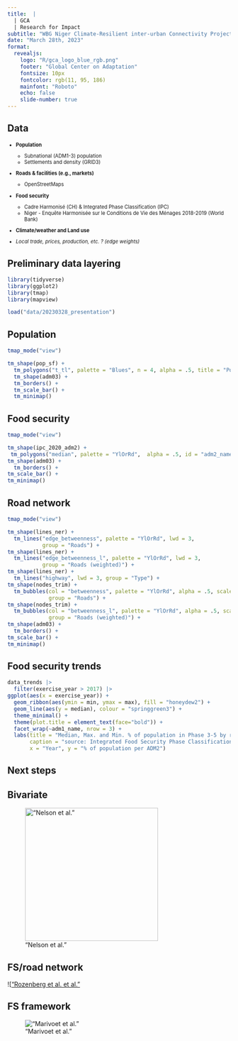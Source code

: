 ```yaml
---
title:  |
  | GCA
  | Research for Impact
subtitle: "WBG Niger Climate-Resilient inter-urban Connectivity Project"
date: "March 28th, 2023"
format: 
  revealjs:
    logo: "R/gca_logo_blue_rgb.png"
    footer: "Global Center on Adaptation"
    fontsize: 10px
    fontcolor: rgb(11, 95, 186)
    mainfont: "Roboto"
    echo: false
    slide-number: true
---
```


## Data

::: {style="font-size: 0.8em"}
-   **Population**

    -   Subnational (ADM1-3) population
    -   Settlements and density (GRID3)

-   **Roads & facilities (e.g., markets)**

    -   OpenStreetMaps

-   **Food security**

    -   Cadre Harmonisé (CH) & Integrated Phase Classification (IPC)
    -   Niger - Enquête Harmonisée sur le Conditions de Vie des Ménages 2018-2019 (World Bank)

-   **Climate/weather and Land use**
-   *Local trade, prices, production, etc. ? (edge weights)*
:::

## Preliminary data layering

```r
library(tidyverse)
library(ggplot2)
library(tmap)
library(mapview)

load("data/20230328_presentation")
```

::: panel-tabset

## Population

```r
tmap_mode("view")

tm_shape(pop_sf) +
  tm_polygons("t_tl", palette = "Blues", n = 4, alpha = .5, title = "Population", group = "Population") +
  tm_shape(adm03) +
  tm_borders() +
  tm_scale_bar() +
  tm_minimap()
```

## Food security

```r
tmap_mode("view")

tm_shape(ipc_2020_adm2) +  
 tm_polygons("median", palette = "YlOrRd",  alpha = .5, id = "adm2_name", title = "Median % of pop. in IPC Phase 3-5", group = "Food Security") +
tm_shape(adm03) +
  tm_borders() +
tm_scale_bar() +
tm_minimap()
```

## Road network

```r
tmap_mode("view")

tm_shape(lines_ner) +
  tm_lines("edge_betweenness", palette = "YlOrRd", lwd = 3, 
           group = "Roads") +
tm_shape(lines_ner) +
  tm_lines("edge_betweenness_l", palette = "YlOrRd", lwd = 3, 
           group = "Roads (weighted)") +
tm_shape(lines_ner) +
  tm_lines("highway", lwd = 3, group = "Type") +
tm_shape(nodes_trim) +
  tm_bubbles(col = "betweenness", palette = "YlOrRd", alpha = .5, scale = .1,
             group = "Roads") +
tm_shape(nodes_trim) +
  tm_bubbles(col = "betweenness_l", palette = "YlOrRd", alpha = .5, scale = .1,
             group = "Roads (weighted)") +
tm_shape(adm03) +
  tm_borders() +
tm_scale_bar() +
tm_minimap()
```
:::

## Food security trends

```r
data_trends |> 
  filter(exercise_year > 2017) |> 
ggplot(aes(x = exercise_year)) +
  geom_ribbon(aes(ymin = min, ymax = max), fill = "honeydew2") +
  geom_line(aes(y = median), colour = "springgreen3") +
  theme_minimal() +
  theme(plot.title = element_text(face="bold")) +
  facet_wrap(~adm1_name, nrow = 3) +
  labs(title = "Median, Max. and Min. % of population in Phase 3-5 by region, 2018-2022",
       caption = "source: Integrated Food Security Phase Classification (IPC)", 
       x = "Year", y = "% of population per ADM2")
```


## Next steps

::: panel-tabset

## Bivariate

!["Nelson et al."](outputs/edges_sierra_leone.png){.fragment width="300"}

## FS/road network

![["Rozenberg et al. et al."](outputs/criticality_mozambique.png){.fragment width="400"}

## FS framework

!["Marivoet et al."](outputs/criticality_mozambique.png)

:::